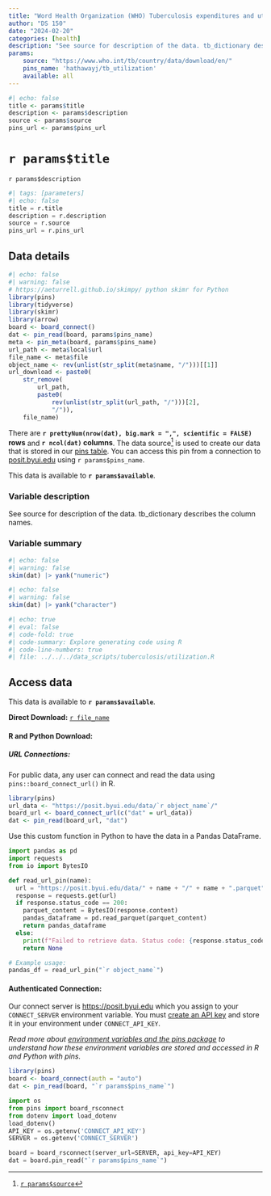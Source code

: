 ```yaml
---
title: "Word Health Organization (WHO) Tuberculosis expenditures and utilization by country"
author: "DS 150"
date: "2024-02-20"
categories: [health]
description: "See source for description of the data. tb_dictionary describes the column names."
params: 
    source: "https://www.who.int/tb/country/data/download/en/"
    pins_name: 'hathawayj/tb_utilization'
    available: all
---
```



```r
#| echo: false
title <- params$title
description <- params$description
source <- params$source
pins_url <- params$pins_url
```

# `r params$title`

`r params$description`

```python
#| tags: [parameters]
#| echo: false
title = r.title
description = r.description
source = r.source
pins_url = r.pins_url

```


## Data details

```r
#| echo: false
#| warning: false
# https://aeturrell.github.io/skimpy/ python skimr for Python
library(pins)
library(tidyverse)
library(skimr)
library(arrow)
board <- board_connect()
dat <- pin_read(board, params$pins_name)
meta <- pin_meta(board, params$pins_name)
url_path <- meta$local$url
file_name <- meta$file
object_name <- rev(unlist(str_split(meta$name, "/")))[[1]]
url_download <- paste0(
    str_remove(
        url_path,
        paste0(
            rev(unlist(str_split(url_path, "/")))[2],
            "/")),
    file_name)
```

There are __`r prettyNum(nrow(dat), big.mark = ",", scientific = FALSE)` rows__ and __`r ncol(dat)` columns__. The data source[^1] is used to create our data that is stored in our [pins table](`r meta$local$url`). You can access this pin from a connection to [posit.byui.edu](https://posit.byui.edu) using ``r params$pins_name``.

This data is available to __`r params$available`__.

### Variable description

See source for description of the data. tb_dictionary describes the column names.

### Variable summary

```r
#| echo: false
#| warning: false
skim(dat) |> yank("numeric")
```


```r
#| echo: false
#| warning: false
skim(dat) |> yank("character")
```

```r
#| echo: true
#| eval: false
#| code-fold: true
#| code-summary: Explore generating code using R
#| code-line-numbers: true
#| file: ../../../data_scripts/tuberculosis/utilization.R
```

<!-- ```{python}
#| echo: true
#| eval: false
#| code-fold: true
#| code-summary: Explore generating code using Python
#| code-line-numbers: true
#| file: ../../../data_scripts/YOURFILEPATH
``` -->


## Access data

This data is available to __`r params$available`__.

__Direct Download:__ [`r file_name`](`r url_download`)

#### __R and Python Download:__

##### __URL Connections:__

For public data, any user can connect and read the data using `pins::board_connect_url()` in R.

```r
library(pins)
url_data <- "https://posit.byui.edu/data/`r object_name`/"
board_url <- board_connect_url(c("dat" = url_data))
dat <- pin_read(board_url, "dat")
```

Use this custom function in Python to have the data in a Pandas DataFrame.

```python
import pandas as pd
import requests
from io import BytesIO

def read_url_pin(name):
  url = "https://posit.byui.edu/data/" + name + "/" + name + ".parquet"
  response = requests.get(url)
  if response.status_code == 200:
    parquet_content = BytesIO(response.content)
    pandas_dataframe = pd.read_parquet(parquet_content)
    return pandas_dataframe
  else:
    print(f"Failed to retrieve data. Status code: {response.status_code}")
    return None

# Example usage:
pandas_df = read_url_pin("`r object_name`")
```

#### __Authenticated Connection:__

Our connect server is [https://posit.byui.edu](https://posit.byui.edu/connect/#/content/listing?filter=min_role:viewer&filter=content_type:all&view_type=compact) which you assign to your `CONNECT_SERVER` environment variable. You must [create an API key](https://docs.posit.co/connect/user/api-keys/#api-keys-creating) and store it in your environment under `CONNECT_API_KEY`. 

_Read more about [environment variables and the pins package](../../environment.qmd) to understand how these environment variables are stored and accessed in R and Python with pins._

```r
library(pins)
board <- board_connect(auth = "auto")
dat <- pin_read(board, "`r params$pins_name`")
```


```python
import os
from pins import board_rsconnect
from dotenv import load_dotenv
load_dotenv()
API_KEY = os.getenv('CONNECT_API_KEY')
SERVER = os.getenv('CONNECT_SERVER')

board = board_rsconnect(server_url=SERVER, api_key=API_KEY)
dat = board.pin_read("`r params$pins_name`")
```

[^1]: [`r params$source`](`r params$source`)